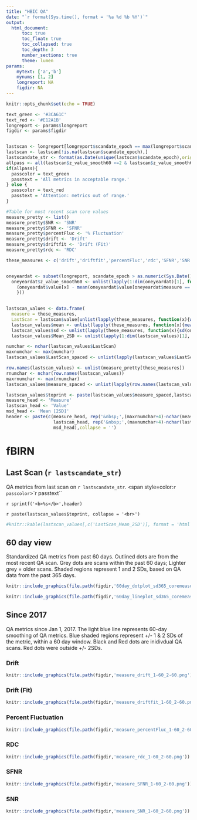 ```yaml
---
title: "HBIC QA"
date: "`r format(Sys.time(), format = '%a %d %b %Y')`"
output: 
  html_document:
      toc: true
      toc_float: true
      toc_collapsed: true
      toc_depth: 3
      number_sections: true
      theme: lumen
params:
    mytext: ['a','b']
    mynums: [1, 2]
    longreport: NA
    figdir: NA
---
```


```r
knitr::opts_chunk$set(echo = TRUE)
```


```r
text_green <- '#3CA61C'
text_red <- '#E12A1B'
longreport <- params$longreport
figdir <- params$figdir


lastscan <- longreport[longreport$scandate_epoch == max(longreport$scandate_epoch,na.rm = TRUE),]
lastscan <- lastscan[!is.na(lastscan$scandate_epoch),]
lastscandate_str <- format(as.Date(unique(lastscan$scandate_epoch),origin = '1970-01-01'),'%m-%d-%y')
allpass <- all(lastscan$z_value_smooth60 <=2 & lastscan$z_value_smooth60 >= -2) 
if(allpass){
  passcolor = text_green
  passtext = 'All metrics in acceptable range.'
} else {
  passcolor = text_red
  passtext = 'Attention: metrics out of range.'
}

#Table for most recent scan core values
measure_pretty <- list()
measure_pretty$SNR <- 'SNR'
measure_pretty$SFNR <- 'SFNR'
measure_pretty$percentFluc <- '% Fluctuation'
measure_pretty$drift <- 'Drift'
measure_pretty$driftfit <- 'Drift (Fit)'
measure_pretty$rdc <- 'RDC'

these_measures <- c('drift','driftfit','percentFluc','rdc','SFNR','SNR')


oneyeardat <- subset(longreport, scandate_epoch > as.numeric(Sys.Date())-365)
  oneyeardat$z_value_smooth60 <- unlist(lapply(1:dim(oneyeardat)[1], function(x){
    (oneyeardat$value[x] - mean(oneyeardat$value[oneyeardat$measure == oneyeardat$measure[x]],na.rm = TRUE)) / sd(oneyeardat$value[oneyeardat$measure == oneyeardat$measure[x]],na.rm = TRUE)
    }))

  
lastscan_values <- data.frame(
  measure = these_measures,
  LastScan = lastscan$value[unlist(lapply(these_measures, function(x){which(lastscan$measure == x)}))])
  lastscan_values$mean <- unlist(lapply(these_measures, function(x){mean(oneyeardat$value[oneyeardat$measure == x], na.rm = TRUE)}))
  lastscan_values$sd <- unlist(lapply(these_measures, function(x){sd(oneyeardat$value[oneyeardat$measure == x], na.rm = TRUE)}))
  lastscan_values$Mean_2SD <- unlist(lapply(1:dim(lastscan_values)[1], function(x){sprintf('%.2f [%.2f, %.2f]',lastscan_values$mean[x],lastscan_values$mean[x]-2*lastscan_values$sd[x], lastscan_values$mean[x]+2*lastscan_values$sd[x])}))

numchar <- nchar(lastscan_values$LastScan)  
maxnumchar <- max(numchar)
lastscan_values$LastScan_spaced <- unlist(lapply(lastscan_values$LastScan, function(x){paste(c(x,rep('&nbsp;',(maxnumchar+4)-nchar(x))),collapse='')}))

row.names(lastscan_values) <- unlist(measure_pretty[these_measures])
rnumchar <- nchar(row.names(lastscan_values))
maxrnumchar <- max(rnumchar)
lastscan_values$measure_spaced <- unlist(lapply(row.names(lastscan_values), function(x){paste(c(x,rep('&nbsp;',(maxrnumchar+4)-nchar(x))),collapse='')}))

lastscan_values$toprint <- paste(lastscan_values$measure_spaced,lastscan_values$LastScan_spaced, lastscan_values$Mean_2SD,sep = '')
measure_head <- 'Measure'
lastscan_head <- 'Value'
msd_head <- 'Mean [2SD]'
header <- paste(c(measure_head, rep('&nbsp;',(maxrnumchar+4)-nchar(measure_head)),
                  lastscan_head, rep('&nbsp;',(maxnumchar+4)-nchar(lastscan_head)),
                  msd_head),collapse = '')
```


# fBIRN
## Last Scan (`r lastscandate_str`)
QA metrics from last scan on `r lastscandate_str`. <span style=color:`r passcolor`>`r passtext``</span>
<tt>

`r sprintf('<b>%s</b>',header)`

`r paste(lastscan_values$toprint, collapse = '<br>')`
```r
#knitr::kable(lastscan_values[,c('LastScan_Mean_2SD')], format = 'html', table.attr = "style = 'width:80%;'")
```
</tt>


## 60 day view  
Standardized QA metrics from past 60 days. Outlined dots are from the most recent QA scan. Grey dots are scans within the past 60 days; Lighter grey = older scans. Shaded regions represent 1 and 2 SDs, based on QA data from the past 365 days.

```r
knitr::include_graphics(file.path(figdir,'60day_dotplot_sd365_coremeasures.png'))
```


```r
knitr::include_graphics(file.path(figdir,'60day_lineplot_sd365_coremeasures.png'))
```
 
## Since 2017
QA metrics since Jan 1, 2017. The light blue line represents 60-day smoothing of QA metrics. Blue shaded regions represent +/- 1 & 2 SDs of the metric, within a 60 day window. Black and Red dots are inidivdual QA scans. Red dots were outside +/- 2SDs.

### Drift
```r
knitr::include_graphics(file.path(figdir,'measure_drift_1-60_2-60.png'))
```

### Drift (Fit)
```r
knitr::include_graphics(file.path(figdir,'measure_driftfit_1-60_2-60.png'))
```

### Percent Fluctuation
```r
knitr::include_graphics(file.path(figdir,'measure_percentFluc_1-60_2-60.png'))
```

### RDC
```r
knitr::include_graphics(file.path(figdir,'measure_rdc_1-60_2-60.png'))
```

### SFNR
```r
knitr::include_graphics(file.path(figdir,'measure_SFNR_1-60_2-60.png'))
```

### SNR
```r
knitr::include_graphics(file.path(figdir,'measure_SNR_1-60_2-60.png'))
```

